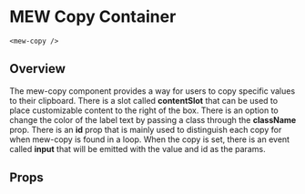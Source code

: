 

# MEW Copy Container 
`<mew-copy />`

## Overview
The mew-copy component provides a way for users to copy specific values to their clipboard. 
There is a slot called **contentSlot** that can be used to place customizable content to the right of the box. There is an option to change 
the color of the label text by passing a class through the **className** prop. There is an **id** prop that is mainly used to distinguish each
copy for when 
mew-copy is found in a loop. When the copy is set, there is an event called **input** that will be emitted with the value and id as the params.
## Props
<Props of={MewCopy} />
<Preview><Story id="mewcopy--mew-copy" /></Preview>

